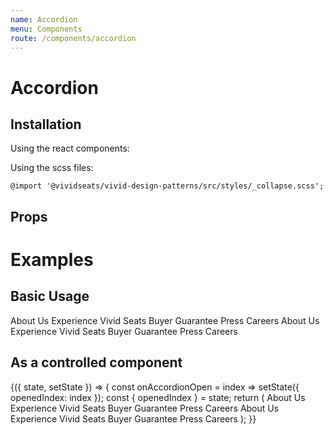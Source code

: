```yaml
---
name: Accordion
menu: Components
route: /components/accordion
---
```



# Accordion

## Installation

Using the react components:


Using the scss files:

    @import '@vividseats/vivid-design-patterns/src/styles/_collapse.scss';

## Props

<Props of={Accordion} />

# Examples

## Basic Usage

<Playground>
    <Accordion>
        <Accordion.Collapse title="Click to Expand/Collapse">
            <LinkGroup type="muted">
                <Link state="muted" weight="regular" href="/about.html">
                    About Us
                </Link>
                <Link state="muted" weight="regular" href="/difference.html">
                    Experience Vivid Seats
                </Link>
                <Link state="muted" weight="regular" href="/guarantee.html">
                    Buyer Guarantee
                </Link>
                <Link state="muted" weight="regular" href="/press/">
                    Press
                </Link>
                <Link state="muted" weight="regular" href="/careers">
                    Careers
                </Link>
            </LinkGroup>
        </Accordion.Collapse>
        <Accordion.Collapse title="Click to Expand/Collapse">
            <LinkGroup type="muted">
                <Link state="muted" weight="regular" href="/about.html">
                    About Us
                </Link>
                <Link state="muted" weight="regular" href="/difference.html">
                    Experience Vivid Seats
                </Link>
                <Link state="muted" weight="regular" href="/guarantee.html">
                    Buyer Guarantee
                </Link>
                <Link state="muted" weight="regular" href="/press/">
                    Press
                </Link>
                <Link state="muted" weight="regular" href="/careers">
                    Careers
                </Link>
            </LinkGroup>
        </Accordion.Collapse>
    </Accordion>
</Playground>

## As a controlled component

<Playground>
    <StatefulComponent initialState={{ openedIndex: 0 }}>
        {({ state, setState }) => {
            const onAccordionOpen = index => setState({ openedIndex: index });
            const { openedIndex } = state;
            return (
                <Accordion onAccordionOpen={onAccordionOpen} openedIndex={openedIndex}>
                    <Accordion.Collapse title="Title">
                        <LinkGroup type="muted">
                            <Link state="muted" weight="regular" href="/about.html">
                                About Us
                            </Link>
                            <Link state="muted" weight="regular" href="/difference.html">
                                Experience Vivid Seats
                            </Link>
                            <Link state="muted" weight="regular" href="/guarantee.html">
                                Buyer Guarantee
                            </Link>
                            <Link state="muted" weight="regular" href="/press/">
                                Press
                            </Link>
                            <Link state="muted" weight="regular" href="/careers">
                                Careers
                            </Link>
                        </LinkGroup>
                    </Accordion.Collapse>
                    <Accordion.Collapse title="Title">
                        <LinkGroup type="muted">
                            <Link state="muted" weight="regular" href="/about.html">
                                About Us
                            </Link>
                            <Link state="muted" weight="regular" href="/difference.html">
                                Experience Vivid Seats
                            </Link>
                            <Link state="muted" weight="regular" href="/guarantee.html">
                                Buyer Guarantee
                            </Link>
                            <Link state="muted" weight="regular" href="/press/">
                                Press
                            </Link>
                            <Link state="muted" weight="regular" href="/careers">
                                Careers
                            </Link>
                        </LinkGroup>
                    </Accordion.Collapse>
                </Accordion>
            );
        }}
    </StatefulComponent>
</Playground>

